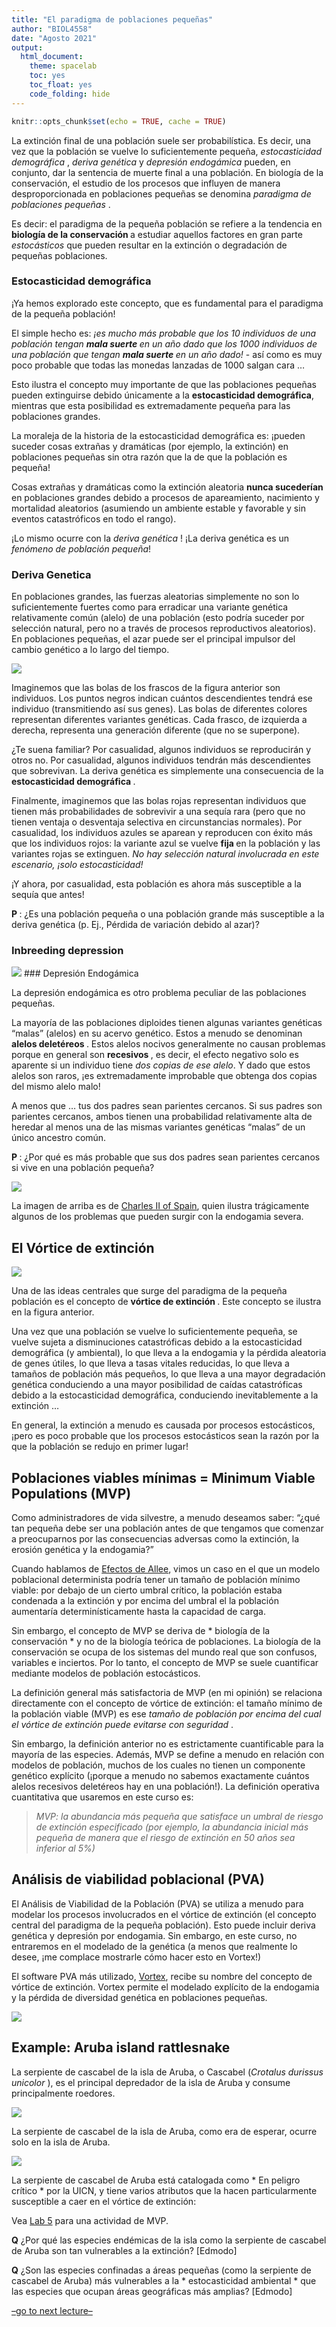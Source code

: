 ```yaml
---
title: "El paradigma de poblaciones pequeñas"
author: "BIOL4558"
date: "Agosto 2021"
output: 
  html_document: 
    theme: spacelab
    toc: yes
    toc_float: yes
    code_folding: hide
---
```


```r
knitr::opts_chunk$set(echo = TRUE, cache = TRUE)
```


La extinción final de una población suele ser probabilística. Es decir, una vez que la población se vuelve lo suficientemente pequeña, *estocasticidad demográfica *, *deriva genética * y *depresión endogámica * pueden, en conjunto, dar la sentencia de muerte final a una población. En biología de la conservación, el estudio de los procesos que influyen de manera desproporcionada en poblaciones pequeñas se denomina *paradigma de poblaciones pequeñas *.

Es decir: el paradigma de la pequeña población se refiere a la tendencia en **biología de la conservación ** a estudiar aquellos factores en gran parte *estocásticos * que pueden resultar en la extinción o degradación de pequeñas poblaciones. 

### Estocasticidad demográfica

¡Ya hemos explorado este concepto, que es fundamental para el paradigma de la pequeña población!

El simple hecho es: _¡es mucho más probable que los 10 individuos de una población tengan **mala suerte ** en un año dado que los 1000 individuos de una población que tengan **mala suerte ** en un año dado! _ - así como es muy poco probable que todas las monedas lanzadas de 1000 salgan cara ...

Esto ilustra el concepto muy importante de que las poblaciones pequeñas pueden extinguirse debido únicamente a la **estocasticidad demográfica**, mientras que esta posibilidad es extremadamente pequeña para las poblaciones grandes.

La moraleja de la historia de la estocasticidad demográfica es: ¡pueden suceder cosas extrañas y dramáticas (por ejemplo, la extinción) en poblaciones pequeñas sin otra razón que la de que la población es pequeña!

Cosas extrañas y dramáticas como la extinción aleatoria **nunca sucederían ** en poblaciones grandes debido a procesos de apareamiento, nacimiento y mortalidad aleatorios (asumiendo un ambiente estable y favorable y sin eventos catastróficos en todo el rango).


¡Lo mismo ocurre con la *deriva genética *! ¡La deriva genética es un _fenómeno de población pequeña_!


### Deriva Genetica

En poblaciones grandes, las fuerzas aleatorias simplemente no son lo suficientemente fuertes como para erradicar una variante genética relativamente común (alelo) de una población (esto podría suceder por selección natural, pero no a través de procesos reproductivos aleatorios). En poblaciones pequeñas, el azar puede ser el principal impulsor del cambio genético a lo largo del tiempo.

![](figures/geneticdrift1.png)

Imaginemos que las bolas de los frascos de la figura anterior son individuos. Los puntos negros indican cuántos descendientes tendrá ese individuo (transmitiendo así sus genes). Las bolas de diferentes colores representan diferentes variantes genéticas. Cada frasco, de izquierda a derecha, representa una generación diferente (que no se superpone).

¿Te suena familiar? Por casualidad, algunos individuos se reproducirán y otros no. Por casualidad, algunos individuos tendrán más descendientes que sobrevivan. La deriva genética es simplemente una consecuencia de la **estocasticidad demográfica **.

Finalmente, imaginemos que las bolas rojas representan individuos que tienen más probabilidades de sobrevivir a una sequía rara (pero que no tienen ventaja o desventaja selectiva en circunstancias normales). Por casualidad, los individuos azules se aparean y reproducen con éxito más que los individuos rojos: la variante azul se vuelve **fija ** en la población y las variantes rojas se extinguen. *No hay selección natural involucrada en este escenario, ¡solo estocasticidad! *

¡Y ahora, por casualidad, esta población es ahora más susceptible a la sequía que antes!


**P **: ¿Es una población pequeña o una población grande más susceptible a la deriva genética (p. Ej., Pérdida de variación debido al azar)?


### Inbreeding depression

![](figures/inbreeding1.jpg)
### Depresión Endogámica

La depresión endogámica es otro problema peculiar de las poblaciones pequeñas.

La mayoría de las poblaciones diploides tienen algunas variantes genéticas "malas" (alelos) en su acervo genético. Estos a menudo se denominan **alelos deletéreos **. Estos alelos nocivos generalmente no causan problemas porque en general son **recesivos **, es decir, el efecto negativo solo es aparente si un individuo tiene _dos copias de ese alelo_. Y dado que estos alelos son raros, ¡es extremadamente improbable que obtenga dos copias del mismo alelo malo!

A menos que ... tus dos padres sean parientes cercanos. Si sus padres son parientes cercanos, ambos tienen una probabilidad relativamente alta de heredar al menos una de las mismas variantes genéticas "malas" de un único ancestro común.

**P **: ¿Por qué es más probable que sus dos padres sean parientes cercanos si vive en una población pequeña?

![](figures/inbreeding2.jpg)


La imagen de arriba es de [Charles II of Spain](https://en.wikipedia.org/wiki/Charles_II_of_Spain), 
quien ilustra trágicamente algunos de los problemas que pueden surgir con la endogamia severa.


## El Vórtice de extinción

![](figures/vortex1.jpg)



Una de las ideas centrales que surge del paradigma de la pequeña población es el concepto de **vórtice de extinción **. Este concepto se ilustra en la figura anterior.


Una vez que una población se vuelve lo suficientemente pequeña, se vuelve sujeta a disminuciones catastróficas debido a la estocasticidad demográfica (y ambiental), lo que lleva a la endogamia y la pérdida aleatoria de genes útiles, lo que lleva a tasas vitales reducidas, lo que lleva a tamaños de población más pequeños, lo que lleva a una mayor degradación genética conduciendo a una mayor posibilidad de caídas catastróficas debido a la estocasticidad demográfica, conduciendo inevitablemente a la extinción ...

En general, la extinción a menudo es causada por procesos estocásticos, ¡pero es poco probable que los procesos estocásticos sean la razón por la que la población se redujo en primer lugar!

## Poblaciones viables mínimas = Minimum Viable Populations (MVP)

Como administradores de vida silvestre, a menudo deseamos saber: "¿qué tan pequeña debe ser una población antes de que tengamos que comenzar a preocuparnos por las consecuencias adversas como la extinción, la erosión genética y la endogamia?"

Cuando hablamos de [Efectos de Allee](LECTURE5.html), vimos un caso en el que un modelo poblacional determinista podría tener un tamaño de población mínimo viable: por debajo de un cierto umbral crítico, la población estaba condenada a la extinción y por encima del umbral el la población aumentaría determinísticamente hasta la capacidad de carga.

Sin embargo, el concepto de MVP se deriva de * biología de la conservación * y no de la biología teórica de poblaciones. La biología de la conservación se ocupa de los sistemas del mundo real que son confusos, variables e inciertos. Por lo tanto, el concepto de MVP se suele cuantificar mediante modelos de población estocásticos.

La definición general más satisfactoria de MVP (en mi opinión) se relaciona directamente con el concepto de vórtice de extinción: el tamaño mínimo de la población viable (MVP) es ese *tamaño de población por encima del cual el vórtice de extinción puede evitarse con seguridad *.

Sin embargo, la definición anterior no es estrictamente cuantificable para la mayoría de las especies. Además, MVP se define a menudo en relación con modelos de población, muchos de los cuales no tienen un componente genético explícito (¡porque a menudo no sabemos exactamente cuántos alelos recesivos deletéreos hay en una población!). La definición operativa cuantitativa que usaremos en este curso es:

> _MVP: la abundancia más pequeña que satisface un umbral de riesgo de extinción especificado (por ejemplo, la abundancia inicial más pequeña de manera que el riesgo de extinción en 50 años sea inferior al 5%) _

## Análisis de viabilidad poblacional (PVA)

El Análisis de Viabilidad de la Población (PVA) se utiliza a menudo para modelar los procesos involucrados en el vórtice de extinción (el concepto central del paradigma de la pequeña población). Esto puede incluir deriva genética y depresión por endogamia. Sin embargo, en este curso, no entraremos en el modelado de la genética (a menos que realmente lo desee, ¡me complace mostrarle cómo hacer esto en Vortex!)


El software PVA más utilizado, [Vortex](http://www.vortex10.org/Vortex10.aspx), recibe su nombre del concepto de vórtice de extinción. Vortex permite el modelado explícito de la endogamia y la pérdida de diversidad genética en poblaciones pequeñas.  

![](figures/vortex10.jpg)


## Example: Aruba island rattlesnake

La serpiente de cascabel de la isla de Aruba, o Cascabel (*Crotalus durissus unicolor *), es el principal depredador de la isla de Aruba y consume principalmente roedores.

![](figures/aruba_rattlesnake1.jpg)

La serpiente de cascabel de la isla de Aruba, como era de esperar, ocurre solo en la isla de Aruba.

![](figures/aruba1.png)

La serpiente de cascabel de Aruba está catalogada como * En peligro crítico * por la UICN, y tiene varios atributos que la hacen particularmente susceptible a caer en el vórtice de extinción:

Vea [Lab 5](LAB5.html) para una actividad de MVP.  


**Q** ¿Por qué las especies endémicas de la isla como la serpiente de cascabel de Aruba son tan vulnerables a la extinción? [Edmodo]

**Q** 
¿Son las especies confinadas a áreas pequeñas (como la serpiente de cascabel de Aruba) más vulnerables a la * estocasticidad ambiental * que las especies que ocupan áreas geográficas más amplias? [Edmodo]



[--go to next lecture--](LECTURE10.html)
























